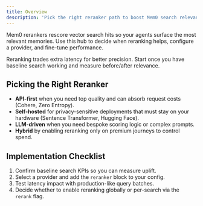 ```yaml
---
title: Overview
description: 'Pick the right reranker path to boost Mem0 search relevance.'
---
```


Mem0 rerankers rescore vector search hits so your agents surface the most relevant memories. Use this hub to decide when reranking helps, configure a provider, and fine-tune performance.

<Info>
Reranking trades extra latency for better precision. Start once you have baseline search working and measure before/after relevance.
</Info>

<CardGroup cols={3}>
  <Card
    title="Understand Reranking"
    description="See how reranker-enhanced search changes your retrieval flow."
    icon="search"
    href="/open-source/features/reranker-search"
  />
  <Card
    title="Configure Providers"
    description="Add reranker blocks to your memory configuration."
    icon="settings"
    href="/components/rerankers/config"
  />
  <Card
    title="Optimize Performance"
    description="Balance relevance, latency, and cost with tuning tactics."
    icon="speedometer"
    href="/components/rerankers/optimization"
  />
  <Card
    title="Custom Prompts"
    description="Shape LLM-based reranking with tailored instructions."
    icon="code"
    href="/components/rerankers/custom-prompts"
  />
  <Card
    title="Zero Entropy Guide"
    description="Adopt the managed neural reranker for production workloads."
    icon="sparkles"
    href="/components/rerankers/models/zero_entropy"
  />
  <Card
    title="Sentence Transformers"
    description="Keep reranking on-device with cross-encoder models."
    icon="cpu"
    href="/components/rerankers/models/sentence_transformer"
  />
</CardGroup>

## Picking the Right Reranker

- **API-first** when you need top quality and can absorb request costs (Cohere, Zero Entropy).  
- **Self-hosted** for privacy-sensitive deployments that must stay on your hardware (Sentence Transformer, Hugging Face).  
- **LLM-driven** when you need bespoke scoring logic or complex prompts.  
- **Hybrid** by enabling reranking only on premium journeys to control spend.

## Implementation Checklist

1. Confirm baseline search KPIs so you can measure uplift.  
2. Select a provider and add the `reranker` block to your config.  
3. Test latency impact with production-like query batches.  
4. Decide whether to enable reranking globally or per-search via the `rerank` flag.

<CardGroup cols={2}>
  <Card
    title="Set Up Reranking"
    description="Walk through the configuration fields and defaults."
    icon="settings"
    href="/components/rerankers/config"
  />
  <Card
    title="Example: Reranker Search"
    description="Follow the feature guide to see reranking in action."
    icon="rocket"
    href="/open-source/features/reranker-search"
  />
</CardGroup>
